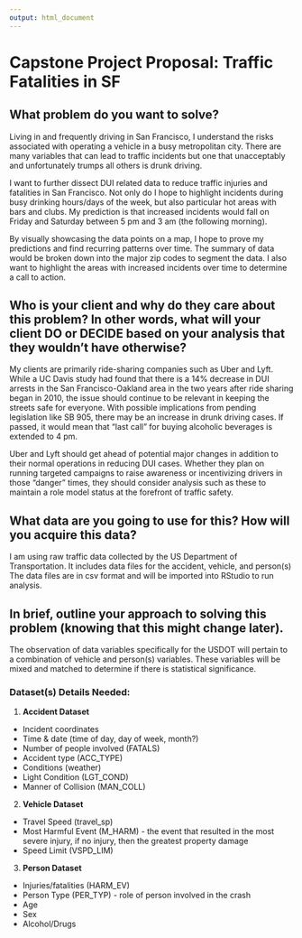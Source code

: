 ---
output: html_document
---
# Capstone Project Proposal: Traffic Fatalities in SF

## What problem do you want to solve?

Living in and frequently driving in San Francisco, I understand the risks associated with operating a vehicle in a busy metropolitan city. There are many variables that can lead to traffic incidents but one that unacceptably and unfortunately trumps all others is drunk driving. 

I want to further dissect DUI related data to reduce traffic injuries and fatalities in San Francisco. Not only do I hope to highlight incidents during busy drinking hours/days of the week, but also particular hot areas with bars and clubs. My prediction is that increased incidents would fall on Friday and Saturday between 5 pm and 3 am (the following morning). 

By visually showcasing the data points on a map, I hope to prove my predictions and find recurring patterns over time. The summary of data would be broken down into the major zip codes to segment the data. I also want to highlight the areas with increased incidents over time to determine a call to action. 

## Who is your client and why do they care about this problem? In other words, what will your client DO or DECIDE based on your analysis that they wouldn't have otherwise?

My clients are primarily ride-sharing companies such as Uber and Lyft. While a UC Davis study had found that there is a 14% decrease in DUI arrests in the San Francisco-Oakland area in the two years after ride sharing began in 2010, the issue should continue to be relevant in keeping the streets safe for everyone. With possible implications from pending legislation like SB 905, there may be an increase in drunk driving cases. If passed, it would mean that "last call" for buying alcoholic beverages is extended to 4 pm. 

Uber and Lyft should get ahead of potential major changes in addition to their normal operations in reducing DUI cases. Whether they plan on running targeted campaigns to raise awareness or incentivizing drivers in those "danger" times, they should consider analysis such as these to maintain a role model status at the forefront of traffic safety.   

## What data are you going to use for this? How will you acquire this data?

I am using raw traffic data collected by the US Department of Transportation. It includes data files for the accident, vehicle, and person(s) The data files are in csv format and will be imported into RStudio to run analysis.

## In brief, outline your approach to solving this problem (knowing that this might change later).

The observation of data variables specifically for the USDOT will pertain to a combination of vehicle and person(s) variables. These variables will be mixed and matched to determine if there is statistical significance.


### Dataset(s) Details Needed:
1. __Accident Dataset__
* Incident coordinates
* Time & date (time of day, day of week, month?)
* Number of people involved (FATALS)
* Accident type (ACC_TYPE) 
* Conditions (weather)
* Light Condition (LGT_COND)
* Manner of Collision (MAN_COLL)

2. __Vehicle Dataset__
* Travel Speed (travel_sp)
* Most Harmful Event (M_HARM) - the event that resulted in the most severe injury, if no injury, then the greatest property damage
* Speed Limit (VSPD_LIM)

3. __Person Dataset__
* Injuries/fatalities (HARM_EV)
* Person Type (PER_TYP) - role of person involved in the crash
* Age
* Sex
* Alcohol/Drugs


